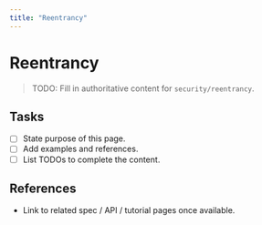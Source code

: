 ```yaml
---
title: "Reentrancy"
---
```


# Reentrancy

> TODO: Fill in authoritative content for `security/reentrancy`.

## Tasks
- [ ] State purpose of this page.
- [ ] Add examples and references.
- [ ] List TODOs to complete the content.

## References
- Link to related spec / API / tutorial pages once available.
